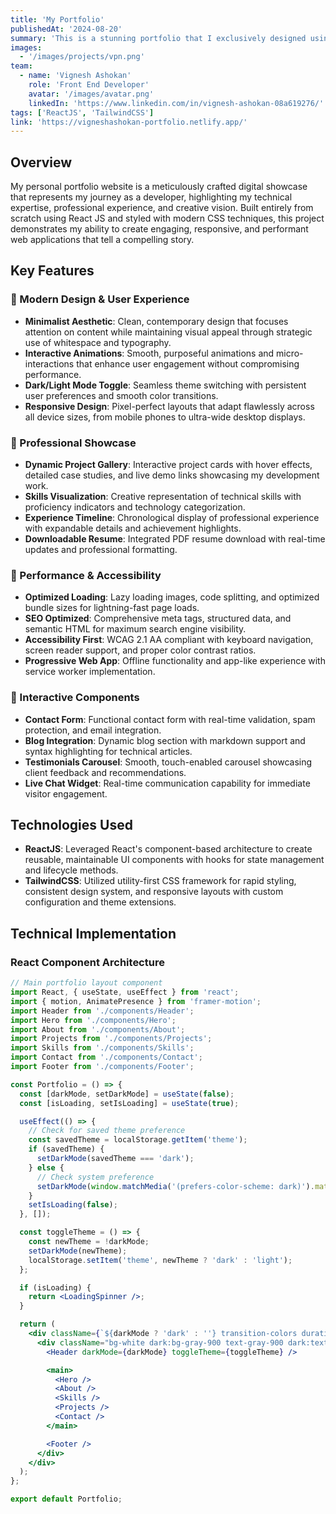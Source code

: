 ```yaml
---
title: 'My Portfolio'
publishedAt: '2024-08-20'
summary: 'This is a stunning portfolio that I exclusively designed using React JS and CSS. This Project serves as a representation of my Experience Skills and my Details'
images:
  - '/images/projects/vpn.png'
team:
  - name: 'Vignesh Ashokan'
    role: 'Front End Developer'
    avatar: '/images/avatar.png'
    linkedIn: 'https://www.linkedin.com/in/vignesh-ashokan-08a619276/'
tags: ['ReactJS', 'TailwindCSS']
link: 'https://vigneshashokan-portfolio.netlify.app/'
---
```


## Overview

My personal portfolio website is a meticulously crafted digital showcase that represents my journey as a developer, highlighting my technical expertise, professional experience, and creative vision. Built entirely from scratch using React JS and styled with modern CSS techniques, this project demonstrates my ability to create engaging, responsive, and performant web applications that tell a compelling story.

## Key Features

### 🎨 Modern Design & User Experience

- **Minimalist Aesthetic**: Clean, contemporary design that focuses attention on content while maintaining visual appeal through strategic use of whitespace and typography.
- **Interactive Animations**: Smooth, purposeful animations and micro-interactions that enhance user engagement without compromising performance.
- **Dark/Light Mode Toggle**: Seamless theme switching with persistent user preferences and smooth color transitions.
- **Responsive Design**: Pixel-perfect layouts that adapt flawlessly across all device sizes, from mobile phones to ultra-wide desktop displays.

### 💼 Professional Showcase

- **Dynamic Project Gallery**: Interactive project cards with hover effects, detailed case studies, and live demo links showcasing my development work.
- **Skills Visualization**: Creative representation of technical skills with proficiency indicators and technology categorization.
- **Experience Timeline**: Chronological display of professional experience with expandable details and achievement highlights.
- **Downloadable Resume**: Integrated PDF resume download with real-time updates and professional formatting.

### 🚀 Performance & Accessibility

- **Optimized Loading**: Lazy loading images, code splitting, and optimized bundle sizes for lightning-fast page loads.
- **SEO Optimized**: Comprehensive meta tags, structured data, and semantic HTML for maximum search engine visibility.
- **Accessibility First**: WCAG 2.1 AA compliant with keyboard navigation, screen reader support, and proper color contrast ratios.
- **Progressive Web App**: Offline functionality and app-like experience with service worker implementation.

### 📱 Interactive Components

- **Contact Form**: Functional contact form with real-time validation, spam protection, and email integration.
- **Blog Integration**: Dynamic blog section with markdown support and syntax highlighting for technical articles.
- **Testimonials Carousel**: Smooth, touch-enabled carousel showcasing client feedback and recommendations.
- **Live Chat Widget**: Real-time communication capability for immediate visitor engagement.

## Technologies Used

- **ReactJS**: Leveraged React's component-based architecture to create reusable, maintainable UI components with hooks for state management and lifecycle methods.
- **TailwindCSS**: Utilized utility-first CSS framework for rapid styling, consistent design system, and responsive layouts with custom configuration and theme extensions.

## Technical Implementation

### React Component Architecture

```jsx
// Main portfolio layout component
import React, { useState, useEffect } from 'react';
import { motion, AnimatePresence } from 'framer-motion';
import Header from './components/Header';
import Hero from './components/Hero';
import About from './components/About';
import Projects from './components/Projects';
import Skills from './components/Skills';
import Contact from './components/Contact';
import Footer from './components/Footer';

const Portfolio = () => {
  const [darkMode, setDarkMode] = useState(false);
  const [isLoading, setIsLoading] = useState(true);

  useEffect(() => {
    // Check for saved theme preference
    const savedTheme = localStorage.getItem('theme');
    if (savedTheme) {
      setDarkMode(savedTheme === 'dark');
    } else {
      // Check system preference
      setDarkMode(window.matchMedia('(prefers-color-scheme: dark)').matches);
    }
    setIsLoading(false);
  }, []);

  const toggleTheme = () => {
    const newTheme = !darkMode;
    setDarkMode(newTheme);
    localStorage.setItem('theme', newTheme ? 'dark' : 'light');
  };

  if (isLoading) {
    return <LoadingSpinner />;
  }

  return (
    <div className={`${darkMode ? 'dark' : ''} transition-colors duration-300`}>
      <div className="bg-white dark:bg-gray-900 text-gray-900 dark:text-white min-h-screen">
        <Header darkMode={darkMode} toggleTheme={toggleTheme} />

        <main>
          <Hero />
          <About />
          <Skills />
          <Projects />
          <Contact />
        </main>

        <Footer />
      </div>
    </div>
  );
};

export default Portfolio;
```
